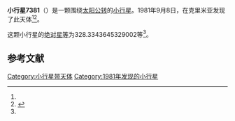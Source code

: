 {{Infobox planet
| bgcolour = #FFFFC0
| name = 7381 Mamontov
| symbol = 
| image = 
| caption = 
| discovery = yes
| discovery_ref = 
| discoverer = {{link-en|柳德米拉·瓦斯列娜·朱然勒娃|Lyudmila Vasilyevna Zhuravleva}}
| discovery_site = [[克里米亚|克里米亚]] 
| discovered = 1981年9月8日
| designations = yes
| mp_name = 
| named_after = 
| alt_names = 1981 RG5/ 1983 AM6 / 1992 WD
| mp_category = [[主带小行星|主带小行星]]
| orbit_ref = <ref name="a">[http://ssd.jpl.nasa.gov/sbdb.cgi?sstr=7381 7381 Mamontov] {{Wayback|url=http://ssd.jpl.nasa.gov/sbdb.cgi?sstr=7381 |date=20210717070058 }}，小行星數據庫瀏覽器（JPL Small-Body Database Browser）－[[美国国家航空航天局|美国国家航空航天局]]喷气推进实验室</ref>
| epoch = 2456400.5 (2013年4月18日更新)
| aphelion = {{convert|2.720807215794628|AU|km|3|abbr=on|lk=out}}
| perihelion = {{convert|2.001146321712683|AU|km|3|abbr=on}}
| semimajor = {{convert|2.360976768753655|AU|km|3|abbr=on}}
| eccentricity = 0.152407449
| period = 1325.061384 [[日|日]]<br />3.63[[儒略年|儒略年]]
| avg_speed = 
| inclination = 6.967107599655344
| asc_node = 20.08573493584333
| mean_anomaly = 
| arg_peri = 328.3343645329002
| satellites = 
| physical_characteristics = yes
| dimensions = 
| mass = 
| density = 
| surface_grav = 
| escape_velocity = 
| sidereal_day = 
| axial_tilt = 
| pole_ecliptic_lat = 
| pole_ecliptic_lon = 
| albedo = 
| temperatures= 
| temp_name1 = 
| mean_temp_1 = 
| max_temp_1 = 
| temp_name2 = 
| max_temp_2 = 
| spectral_type = 
| abs_magnitude = 328.3343645329002
}}

'''小行星7381'''（{{lang-en|7381 Mamontov}}）是一颗围绕[[太阳|太阳]][[公转|公转]]的[[小行星|小行星]]。1981年9月8日，{{link-en|柳德米拉·瓦斯列娜·朱然勒娃|Lyudmila Vasilyevna Zhuravleva}}在克里米亚发现了此天体<ref name="a" /><ref>{{cite news|title=小行星列表|url=http://cfa-www.harvard.edu/iau/lists/NumberedMPs.txt|accessdate=2013-07-08|newspaper=哈佛大学|archive-date=2008-05-17|archive-url=https://web.archive.org/web/20080517010638/http://cfa-www.harvard.edu/iau/lists/NumberedMPs.txt|dead-url=no}}</ref>。

这颗小行星的[[绝对星等|绝对星等]]为328.3343645329002等<ref name="a" />。

==参考文献==
{{reflist}}
{{Minor Planet Number|[[小行星7380|小行星7380]]|[[小行星7382|小行星7382]]}}

{{小天体}}

[[Category:小行星带天体|Category:小行星带天体]]
[[Category:1981年发现的小行星|Category:1981年发现的小行星]]

{{asteroid-stub}}